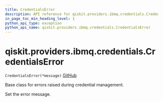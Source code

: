 ```yaml
---
title: CredentialsError
description: API reference for qiskit.providers.ibmq.credentials.CredentialsError
in_page_toc_min_heading_level: 1
python_api_type: exception
python_api_name: qiskit.providers.ibmq.credentials.CredentialsError
---
```


# qiskit.providers.ibmq.credentials.CredentialsError

<span id="qiskit.providers.ibmq.credentials.CredentialsError" />

`CredentialsError(*message)` [GitHub](https://github.com/qiskit/qiskit-ibmq-provider/tree/stable/0.19/qiskit/providers/ibmq/credentials/exceptions.py "view source code")

Base class for errors raised during credential management.

Set the error message.

